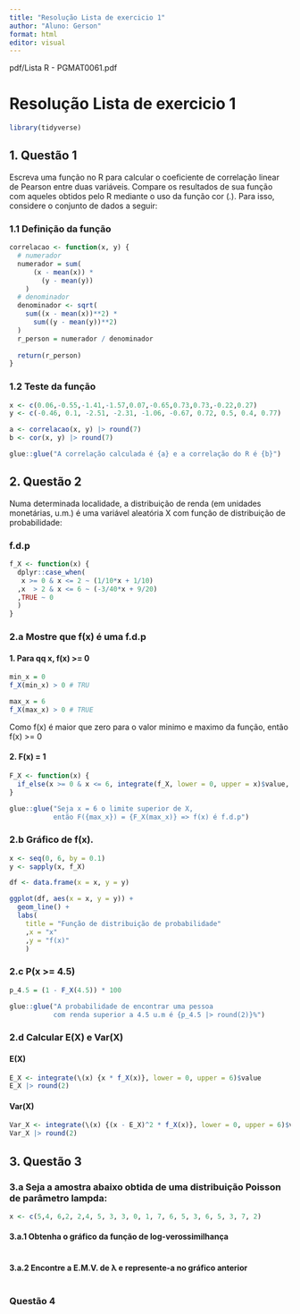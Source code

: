 ```yaml
---
title: "Resolução Lista de exercicio 1"
author: "Aluno: Gerson"
format: html
editor: visual
---
```


pdf/Lista R - PGMAT0061.pdf

# Resolução Lista de exercicio 1

```r
library(tidyverse)
```

## 1. Questão 1

Escreva uma função no R para calcular o coeficiente de correlação linear de Pearson entre duas variáveis. Compare os resultados de sua função com aqueles obtidos pelo R mediante o uso da função cor (.). Para isso, considere o conjunto de dados a seguir:

### 1.1 Definição da função

```r
correlacao <- function(x, y) {
  # numerador  
  numerador = sum(
      (x - mean(x)) *
        (y - mean(y))
    )
  # denominador 
  denominador <- sqrt(
    sum((x - mean(x))**2) * 
      sum((y - mean(y))**2)
  )
  r_person = numerador / denominador
  
  return(r_person)
}
```

### 1.2 Teste da função

```r
x <- c(0.06,-0.55,-1.41,-1.57,0.07,-0.65,0.73,0.73,-0.22,0.27)
y <- c(-0.46, 0.1, -2.51, -2.31, -1.06, -0.67, 0.72, 0.5, 0.4, 0.77)

a <- correlacao(x, y) |> round(7)
b <- cor(x, y) |> round(7)

glue::glue("A correlação calculada é {a} e a correlação do R é {b}")

```

## 2. Questão 2

Numa determinada localidade, a distribuição de renda (em unidades monetárias, u.m.) é uma variável aleatória X com função de distribuição de probabilidade:

### f.d.p

```r
f_X <- function(x) {
  dplyr::case_when(
   x >= 0 & x <= 2 ~ (1/10*x + 1/10)
  ,x  > 2 & x <= 6 ~ (-3/40*x + 9/20)
  ,TRUE ~ 0
  )
}
```

### 2.a Mostre que f(x) é uma f.d.p

#### 1. Para qq x, f(x) \>= 0

```r
min_x = 0
f_X(min_x) > 0 # TRU

max_x = 6
f_X(max_x) > 0 # TRUE
```

Como f(x) é maior que zero para o valor minimo e maximo da função, então f(x) \>= 0

#### 2. F(x) = 1

```r
F_X <- function(x) {
  if_else(x >= 0 & x <= 6, integrate(f_X, lower = 0, upper = x)$value, 0)  
}

glue::glue("Seja x = 6 o limite superior de X, 
           então F({max_x}) = {F_X(max_x)} => f(x) é f.d.p")

```

### 2.b Gráfico de f(x).

```r
x <- seq(0, 6, by = 0.1)
y <- sapply(x, f_X)

df <- data.frame(x = x, y = y)

ggplot(df, aes(x = x, y = y)) +
  geom_line() +
  labs(
    title = "Função de distribuição de probabilidade"
    ,x = "x"
    ,y = "f(x)"
    )
```

### 2.c P(x \>= 4.5)

```r
p_4.5 = (1 - F_X(4.5)) * 100 

glue::glue("A probabilidade de encontrar uma pessoa
           com renda superior a 4.5 u.m é {p_4.5 |> round(2)}%")
```

### 2.d Calcular E(X) e Var(X)

#### E(X)

```r
E_X <- integrate(\(x) {x * f_X(x)}, lower = 0, upper = 6)$value
E_X |> round(2)
```

#### Var(X)

```r
Var_X <- integrate(\(x) {(x - E_X)^2 * f_X(x)}, lower = 0, upper = 6)$value
Var_X |> round(2)
```

## 3. Questão 3

### 3.a Seja a amostra abaixo obtida de uma distribuição Poisson de parâmetro lampda:

```r
x <- c(5,4, 6,2, 2,4, 5, 3, 3, 0, 1, 7, 6, 5, 3, 6, 5, 3, 7, 2)
```

#### 3.a.1 Obtenha o gráfico da função de log-verossimilhança

```r

```

#### 3.a.2 Encontre a E.M.V. de λ e represente-a no gráfico anterior

```r


```

### Questão 4
